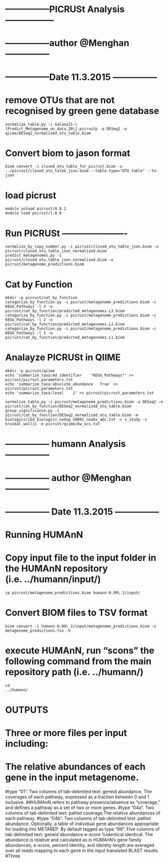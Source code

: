 



 
###############
# ---------------PICRUSt Analysis -----------------
# ---------------author @Menghan ---------------
# ---------------Date 11.3.2015 ---------------
###############

# remove OTUs that are not recognised by green gene database
```
normalize_table.py -i Galaxy21-\[Predict_Metagenome_on_data_20\].picrustp -a DESeq2 -o qiime/DESeq2_normalized_otu_table.biom
```

# Convert biom to jason format
```
biom convert -i closed_otu_table_for_picrust.biom -o ../picrust/closed_otu_talbe_json.biom --table-type="OTU table" --to-json
```

# load picrust
```
module unload picrust/0.9.1
module load picrust/1.0.0
```
# Run PICRUSt ----------------------
```
normalize_by_copy_number.py -i picrust/closed_otu_table_json.biom -o picrust/closed_otu_table_json_normalized.biom
predict_metagenomes.py -i picrust/closed_otu_table_json_normalized.biom -o picrust/metagenome_predictions.biom
```

# Cat by Function
```
mkdir -p picrust/cat_by_function
categorize_by_function.py -i picrust/metagenome_predictions.biom -c KEGG_Pathways -l 3 -o picrust/cat_by_function/predicted_metagenomes.L3.biom
categorize_by_function.py -i picrust/metagenome_predictions.biom -c KEGG_Pathways -l 2 -o picrust/cat_by_function/predicted_metagenomes.L2.biom
categorize_by_function.py -i picrust/metagenome_predictions.biom -c KEGG_Pathways -l 1 -o picrust/cat_by_function/predicted_metagenomes.L1.biom
```

# Analayze PICRUSt in QIIME
```
mkdir -p picrust/qiime
echo 'summarize_taxa:md_identifier    "KEGG_Pathways"' >> picrust/picrust_parameters.txt
echo 'summarize_taxa:absolute_abundance   True' >> picrust/picrust_parameters.txt
echo 'summarize_taxa:level    2' >> picrust/picrust_parameters.txt

normalize_table.py -i picrust/metagenome_predictions.biom -a DESeq2 -o picrust/cat_by_function/DESeq2_normalized_otu_table.biom
group_significance.py -i picrust/cat_by_function/DESeq2_normalized_otu_table.biom -m biologics/ibd_biologics_nodup_n0001_noabx_abc.txt -c s_study -s kruskal_wallis -o picrust/qiime/kw_ocs.txt
```

###############
# --------------- humann Analysis ---------------
# --------------- author @Menghan ---------------
# --------------- Date 11.3.2015 ---------------
###############

# Running HUMAnN
# Copy input file to the input folder in the HUMAnN repository (i.e. ../humann/input/)
```
cp picrust/metagenome_predictions.biom humann-0.99\ 2/input/
```

# Convert BIOM files to TSV format
```
biom convert -i humann-0.99\ 2/input/metagenome_predictions.biom -o metagenome_predictions.tsv -b
```
# execute HUMAnN, run "scons" the following command from the main repository path (i.e. ../humann/)
```
cd 
../humann/
```

# OUTPUTS
# Three or more files per input including:
# The relative abundances of each gene in the input metagenome. 

#type "01". Two columns of tab-delimited text: geneid abundance. The coverages of each pathway, expressed as a fraction between 0 and 1 inclusive. 
##HUMAnN refers to pathway presence/absence as "coverage," and defines a pathway as a set of two or more genes. 
#type "04a". Two columns of tab-delimited text: pathid coverage.The relative abundances of each pathway.
#type "04b". Two columns of tab-delimited text: pathid abundance. Optionally, a table of individual gene abundances appropriate for loading into METAREP. By default tagged as type "99". Five columns of tab-delimited text: geneid abundance e-score %identical identical. The abundance is relative and calculated as in HUMAnN's gene family abundances; e-score, percent identity, and identity length are averaged over all reads mapping to each gene in the input translated BLAST results.
#Three





